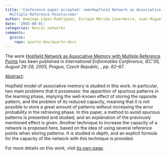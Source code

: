 ```yaml
---
title: 'Conference paper accepted: <em>Hopfield Network as Associative Memory with
  Multiple Reference Points</em>'
author: Domingo López-Rodríguez, Enrique Mérida Casermeiro, Juan Miguel Ortiz-de-Lazcano-Lobato
date: '2005-08-01'
categories: Neural networks
comments:
  giscus:
    repo: quarto-dev/quarto-docs
---
```


The work <u>Hopfield Network as Associative Memory with Multiple Reference Points</u> has been published in <em>International Enformatika Conference, IEC&#39;05, August 26-28, 2005, Prague, Czech Republic, , <em>pp. 62&ndash;67</em></em>.

<u>Abstract</u>:



Hopfield model of associative memory is studied in this work. In particular, two main problems that it possesses: the apparition of spurious patterns in the learning phase, implying the well-known effect of storing the opposite pattern, and the problem of its reduced capacity, meaning that it is not possible to store a great amount of patterns without increasing the error probability in the retrieving phase. In this paper, a method to avoid spurious patterns is presented and studied, and an explanation of the previously mentioned effect is given. Another technique to increase the capacity of a network is proposed here, based on the idea of using several reference points when storing patterns. It is studied in depth, and an explicit formula for the capacity of the network with this technique is provided.




For more details on this work, visit <a href='/publications/conferences/2005-enformatika'>its own page</a>.
